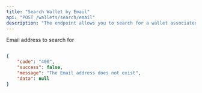 ```yaml
---
title: "Search Wallet by Email"
api: "POST /wallets/search/email"
description: "The endpoint allows you to search for a wallet associated with a specified email address."
---
```


<ParamField body="emailAddress" type="string" required>
	Email address to search for
</ParamField>

<ResponseExample>

```json Success

```

```json Error
{
	"code": "400",
	"success": false,
	"message": "The Email address does not exist",
	"data": null
}
```

</ResponseExample>
